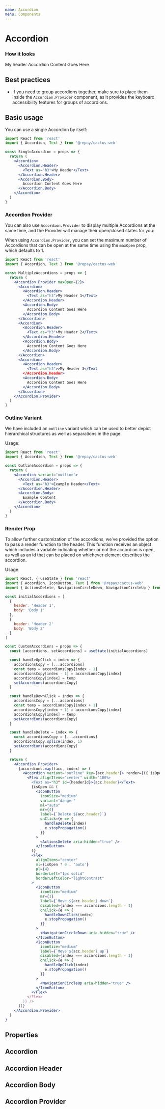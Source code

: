 ```yaml
---
name: Accordion
menu: Components
---
```



# Accordion

### How it looks

<Accordion>
  <Accordion.Header>
    <Text as="h3"> My header</Text>
  </Accordion.Header>
  <Accordion.Body>
    Accordion Content Goes Here
  </Accordion.Body>  
</Accordion>

## Best practices

- If you need to group accordions together, make sure to place them inside the `Accordion.Provider` component, as it provides the keyboard accessibility features
for groups of accordions.

## Basic usage

You can use a single Accordion by itself:

```jsx
import React from 'react'
import { Accordion, Text } from '@repay/cactus-web'

const SingleAccordion = props => {
  return (
    <Accordion>
      <Accordion.Header>
        <Text as="h3">My Header</Text>
      </Accordion.Header>
      <Accordion.Body>
        Accordion Content Goes Here
      </Accordion.Body>
    </Accordion>
  )
}
```

### Accordion Provider

You can also use `Accordion.Provider` to display multiple Accordions at the same time, and the Provider will manage their open/closed states for you:

When using `Accordion.Provider`, you can set the maximum number of Accordions that can be open at the same time using the `maxOpen` prop, which defaults to 1.

```jsx
import React from 'react'
import { Accordion, Text } from '@repay/cactus-web'

const MultipleAccordions = props => {
  return (
    <Accordion.Provider maxOpen={2}>
      <Accordion>
        <Accordion.Header>
          <Text as="h3">My Header 1</Text>
        </Accordion.Header>
        <Accordion.Body>
          Accordion Content Goes Here
        </Accordion.Body>
      </Accordion>
      <Accordion>
        <Accordion.Header>
          <Text as="h3">My Header 2</Text>
        </Accordion.Header>
        <Accordion.Body>
          Accordion Content Goes Here
        </Accordion.Body>
      </Accordion>
      <Accordion>
        <Accordion.Header>
          <Text as="h3">>My Header 3</Text
        </Accordion.Header>
        <Accordion.Body>
          Accordion Content Goes Here
        </Accordion.Body>
      </Accordion>
    </Accordion.Provider>
  )
}
```

### Outline Variant

We have included an `outline` variant which can be used to better depict hierarchical structures as well as separations in the page.

Usage:

```jsx
import React from 'react'
import { Accordion, Text } from '@repay/cactus-web'

const OutlineAccordion = props => {
  return (
    <Accordion variant="outline">
      <Accordion.Header>
        <Text as="h3">Example Header</Text>
      </Accordion.Header>
      <Accordion.Body>
        Example Content
      </Accordion.Body>
    </Accordion>
  )
}
```

### Render Prop

To allow further customization of the accordions, we've provided the option to pass a render function to the header. This function receives an object
which includes a variable indicating whether or not the accordion is open, as well as an id that can be placed on whichever element describes the accordion.

Usage:

```jsx
import React, { useState } from 'react'
import { Accordion, IconButton, Text } from '@repay/cactus-web'
import { ActionsDelete, NavigationCircleDown, NavigationCircleUp } from '@repay/cactus-icons'

const initialAccordions = [
  {
    header: 'Header 1',
    body: 'Body 1'
  },
  {
    header: 'Header 2'
    body: 'Body 2'
  }
]

const CustomAccordions = props => {
  const [accordions, setAccordions] = useState(initialAccordions)

  const handleUpClick = index => {
    accordionsCopy = [...accordions]
    const temp = accordionsCopy[index - 1]
    accordionsCopy[index - 1] = accordionsCopy[index]
    accordionsCopy[index] = temp
    setAccordions(accordionsCopy)
  }

  const handleDownClick = index => {
    accordionsCopy = [...accordions]
    const temp = accordionsCopy[index + 1]
    accordionsCopy[index + 1] = accordionsCopy[index]
    accordionsCopy[index] = temp
    setAccordions(accordionsCopy)
  }

  const handleDelete = index => {
    const accordionsCopy = [...accordions]
    accordionsCopy.splice(index, 1)
    setAccordions(accordionsCopy)
  }

  return (
    <Accordion.Provider>
      {accordions.map((acc, index) => (
        <Accordion variant="outline" key={acc.header}> render={({ isOpen, headerId }) => (
          <Flex alignItems="center" width="100%>
            <Text as="h3" id={headerId}>{acc.header}</Text>
            {isOpen && (
              <IconButton
                iconSize="medium"
                variant="danger"
                ml="auto"
                mr={4}
                label={`Delete ${acc.header}`}
                onClick={e => {
                  handleDelete(index)
                  e.stopPropagation()
                }}
              >
                <ActionsDelete aria-hidden="true" />
              </IconButton>
            )}
            <Flex
              alignItems="center"
              ml={isOpen ? 0 : 'auto'}
              pl={4}
              borderLeft="1px solid"
              borderLeftColor="lightContrast"
            >
              <IconButton
                iconSize="medium"
                mr={1}
                label={`Move ${acc.header} down`}
                disabled={index === accordions.length - 1}
                onClick={e => {
                  handleDownClick(index)
                  e.stopPropagation()
                }}
              >
                <NavigationCircleDown aria-hidden="true" />
              </IconButton>
              <IconButton
                iconSize="medium"
                label={`Move ${acc.header} up`}
                disabled={index === accordions.length - 1}
                onClick={e => {
                  handleUpClick(index)
                  e.stopPropagation()
                }}
              >
                <NavigationCircleUp aria-hidden="true" />
              </IconButton>
            </Flex>
          </Flex>
        )} />
      ))}
    </Accordion.Provider>
  )
}
```


## Properties

## Accordion
<PropsTable of={Accordion} />

## Accordion Header
<PropsTable of={Accordion} staticProp="AccordionHeader" />

## Accordion Body
<PropsTable of={Accordion} staticProp="AccordionBody" />

## Accordion Provider
<PropsTable of={Accordion} staticProp="AccordionProvider" />
